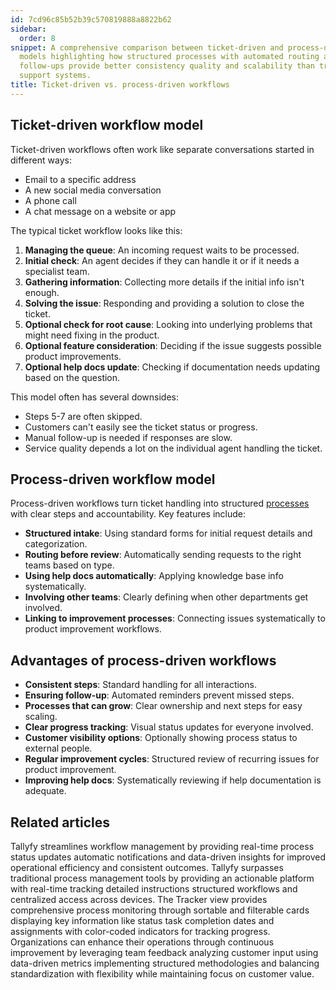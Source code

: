 ```yaml
---
id: 7cd96c85b52b39c570819888a8822b62
sidebar:
  order: 8
snippet: A comprehensive comparison between ticket-driven and process-driven workflow
  models highlighting how structured processes with automated routing and systematic
  follow-ups provide better consistency quality and scalability than traditional ticket-based
  support systems.
title: Ticket-driven vs. process-driven workflows
---
```


## Ticket-driven workflow model

Ticket-driven workflows often work like separate conversations started in different ways:

* Email to a specific address
* A new social media conversation
* A phone call
* A chat message on a website or app

The typical ticket workflow looks like this:

1. **Managing the queue**: An incoming request waits to be processed.
2. **Initial check**: An agent decides if they can handle it or if it needs a specialist team.
3. **Gathering information**: Collecting more details if the initial info isn't enough.
4. **Solving the issue**: Responding and providing a solution to close the ticket.
5. **Optional check for root cause**: Looking into underlying problems that might need fixing in the product.
6. **Optional feature consideration**: Deciding if the issue suggests possible product improvements.
7. **Optional help docs update**: Checking if documentation needs updating based on the question.

This model often has several downsides:

* Steps 5-7 are often skipped.
* Customers can't easily see the ticket status or progress.
* Manual follow-up is needed if responses are slow.
* Service quality depends a lot on the individual agent handling the ticket.

## Process-driven workflow model

Process-driven workflows turn ticket handling into structured [processes](/products/pro/tracking-and-tasks/processes/) with clear steps and accountability. Key features include:

* **Structured intake**: Using standard forms for initial request details and categorization.
* **Routing before review**: Automatically sending requests to the right teams based on type.
* **Using help docs automatically**: Applying knowledge base info systematically.
* **Involving other teams**: Clearly defining when other departments get involved.
* **Linking to improvement processes**: Connecting issues systematically to product improvement workflows.

## Advantages of process-driven workflows

* **Consistent steps**: Standard handling for all interactions.
* **Ensuring follow-up**: Automated reminders prevent missed steps.
* **Processes that can grow**: Clear ownership and next steps for easy scaling.
* **Clear progress tracking**: Visual status updates for everyone involved.
* **Customer visibility options**: Optionally showing process status to external people.
* **Regular improvement cycles**: Structured review of recurring issues for product improvement.
* **Improving help docs**: Systematically reviewing if help documentation is adequate.


## Related articles
<CardGrid>
<LinkTitleCard header="<b>Features > Real time status</b>" href="/products/pro/tutorials/features/real-time-status/" > Tallyfy streamlines workflow management by providing real-time process status updates automatic notifications and data-driven insights for improved operational efficiency and consistent outcomes. </LinkTitleCard>
<LinkTitleCard header="<b>Tracking And Tasks > Comparison with flowcharts and spreadsheets</b>" href="/products/pro/tracking-and-tasks/can-i-build-a-flowchart-in-tallyfy/" > Tallyfy surpasses traditional process management tools by providing an actionable platform with real-time tracking detailed instructions structured workflows and centralized access across devices. </LinkTitleCard>
<LinkTitleCard header="<b>Tracker View > Manage and track my processes</b>" href="/products/pro/tracking-and-tasks/tracker-view/how-can-i-manage-and-track-my-processes-on-tallyfy/" > The Tracker view provides comprehensive process monitoring through sortable and filterable cards displaying key information like status task completion dates and assignments with color-coded indicators for tracking progress. </LinkTitleCard>
<LinkTitleCard header="<b>How To > Improve processes effectively</b>" href="/products/pro/tutorials/how-to/improve-processes-effectively/" > Organizations can enhance their operations through continuous improvement by leveraging team feedback analyzing customer input using data-driven metrics implementing structured methodologies and balancing standardization with flexibility while maintaining focus on customer value. </LinkTitleCard>
</CardGrid>